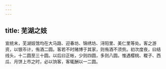 ```yaml
---
---
---
```

title: 芜湖之妓
---



宣统末，芜湖妓馆均在大马路、迎春坊、锦绣坊、浔阳里、美仁里等处。客之游资，以银币计，侑酒二圆。客若不时赌博于其家，则侑酒不须赀。初次度夜，曰结线头，十二圆至三十圆。以后曰正帐，少则四圆，多则八圆。惟遇樱桃、糉子、西瓜、月饼上市之时，必以饷客，客辄酬以一二圆。